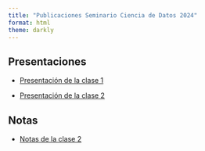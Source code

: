 ```yaml
---
title: "Publicaciones Seminario Ciencia de Datos 2024"
format: html
theme: darkly
---
```


## Presentaciones

-   [Presentación de la clase 1](./presentaciones/1-inicio-y-setup.html)

-   [Presentación de la clase 2](./presentaciones/2-sincronizar-repositorios-primer-codigo-y-analysis.html)

## Notas

-   [Notas de la clase 2](./notas/clase-2-hacer-histograma.html)
